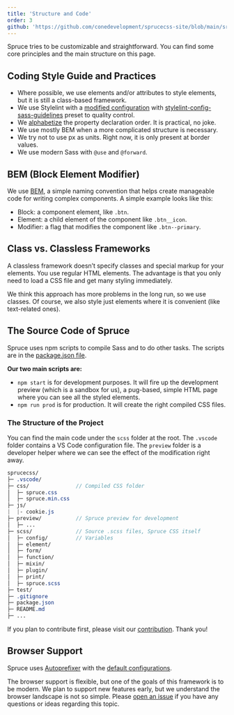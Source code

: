 ```yaml
---
title: 'Structure and Code'
order: 3
github: 'https://github.com/conedevelopment/sprucecss-site/blob/main/src/docs/getting-started/structure-and-code.mdx'
---
```


<p className="lead">Spruce tries to be customizable and straightforward. You can find some core principles and the main structure on this page.</p>

## Coding Style Guide and Practices

- Where possible, we use elements and/or attributes to style elements, but it is still a class-based framework.
- We use Stylelint with a [modified configuration](https://github.com/conedevelopment/sprucecss/blob/main/.stylelintrc.json) with [stylelint-config-sass-guidelines](https://www.npmjs.com/package/stylelint-config-sass-guidelines) preset to quality control.
- We [alphabetize](https://jerrylowm.medium.com/alphabetize-your-css-properties-for-crying-out-loud-780eb1852153) the property declaration order. It is practical, no joke.
- We use mostly BEM when a more complicated structure is necessary.
- We try not to use px as units. Right now, it is only present at border values.
- We use modern Sass with `@use` and `@forward`.

## BEM (Block Element Modifier)

We use [BEM](http://getbem.com/naming/), a simple naming convention that helps create manageable code for writing complex components. A simple example looks like this:

- Block: a component element, like `.btn`.
- Element: a child element of the component like `.btn__icon`.
- Modifier: a flag that modifies the component like `.btn--primary`.

## Class vs. Classless Frameworks

A classless framework doesn’t specify classes and special markup for your elements. You use regular HTML elements. The advantage is that you only need to load a CSS file and get many styling immediately.

We think this approach has more problems in the long run, so we use classes. Of course, we also style just elements where it is convenient (like text-related ones).

## The Source Code of Spruce

Spruce uses npm scripts to compile Sass and to do other tasks. The scripts are in the [package.json file](https://github.com/conedevelopment/sprucecss/blob/main/package.json).

**Our two main scripts are:**

- `npm start` is for development purposes. It will fire up the development preview (which is a sandbox for us), a pug-based, simple HTML page where you can see all the styled elements.
- `npm run prod` is for production. It will create the right compiled CSS files.

### The Structure of the Project

You can find the main code under the `scss` folder at the root. The `.vscode` folder contains a VS Code configuration file. The `preview` folder is a developer helper where we can see the effect of the modification right away.

```scss
sprucecss/
├─ .vscode/
├─ css/               // Compiled CSS folder
│  ├─ spruce.css
│  ├─ spruce.min.css
├─ js/
|  |- cookie.js
├─ preview/           // Spruce preview for development
│  ├─ ...
├─ scss/              // Source .scss files, Spruce CSS itself
│  ├─ config/         // Variables
│  ├─ element/
│  ├─ form/
│  ├─ function/
│  ├─ mixin/
│  ├─ plugin/
│  ├─ print/
│  ├─ spruce.scss
├─ test/
├─ .gitignore
├─ package.json
├─ README.md
├─ ...
```

If you plan to contribute first, please visit our [contribution](/docs/getting-started/contribution/). Thank you!

## Browser Support

Spruce uses [Autoprefixer](https://github.com/postcss/autoprefixer) with the [default configurations](https://github.com/browserslist/browserslist#best-practices).

The browser support is flexible, but one of the goals of this framework is to be modern. We plan to support new features early, but we understand the browser landscape is not so simple. Please [open an issue](https://github.com/conedevelopment/sprucecss/issues/new) if you have any questions or ideas regarding this topic.
